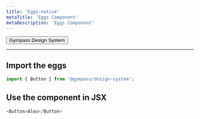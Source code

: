 ```yaml
---
title: 'Eggs-native'
metaTitle: 'Eggs Component'
metaDescription: 'Eggs Component'
---
```


<Button>Gympass Design System</Button>

---

## Import the eggs

```javascript
import { Button } from '@gympass/design-system';
```

## Use the component in JSX

```javascript react-live=true
<Button>Alou</Button>
```
